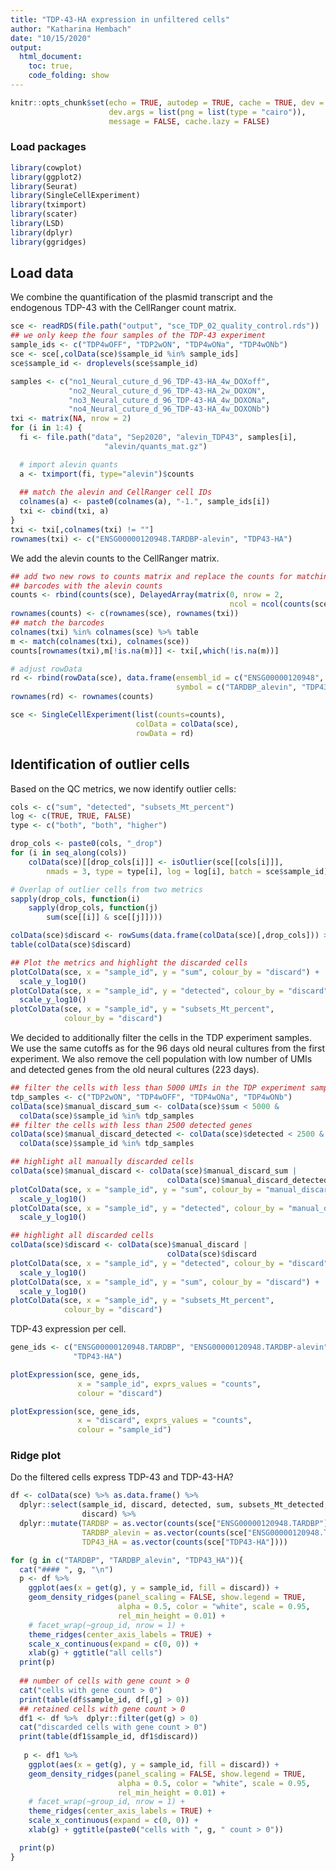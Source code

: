```yaml
---
title: "TDP-43-HA expression in unfiltered cells"
author: "Katharina Hembach"
date: "10/15/2020"
output: 
  html_document:
    toc: true,
    code_folding: show
---
```


```r
knitr::opts_chunk$set(echo = TRUE, autodep = TRUE, cache = TRUE, dev = "png",
                      dev.args = list(png = list(type = "cairo")), 
                      message = FALSE, cache.lazy = FALSE)
```


### Load packages

```r
library(cowplot)
library(ggplot2)
library(Seurat)
library(SingleCellExperiment)
library(tximport)
library(scater)
library(LSD)
library(dplyr)
library(ggridges)
```

## Load data

We combine the quantification of the plasmid transcript and the endogenous TDP-43 with the CellRanger count matrix.

```r
sce <- readRDS(file.path("output", "sce_TDP_02_quality_control.rds"))
## we only keep the four samples of the TDP-43 experiment
sample_ids <- c("TDP4wOFF", "TDP2wON", "TDP4wONa", "TDP4wONb")
sce <- sce[,colData(sce)$sample_id %in% sample_ids]
sce$sample_id <- droplevels(sce$sample_id)
```

```r
samples <- c("no1_Neural_cuture_d_96_TDP-43-HA_4w_DOXoff", 
             "no2_Neural_cuture_d_96_TDP-43-HA_2w_DOXON",
             "no3_Neural_cuture_d_96_TDP-43-HA_4w_DOXONa",
             "no4_Neural_cuture_d_96_TDP-43-HA_4w_DOXONb")
txi <- matrix(NA, nrow = 2)
for (i in 1:4) {
  fi <- file.path("data", "Sep2020", "alevin_TDP43", samples[i], 
                     "alevin/quants_mat.gz")

  # import alevin quants
  a <- tximport(fi, type="alevin")$counts
  
  ## match the alevin and CellRanger cell IDs
  colnames(a) <- paste0(colnames(a), "-1.", sample_ids[i])
  txi <- cbind(txi, a)
}
txi <- txi[,colnames(txi) != ""]
rownames(txi) <- c("ENSG00000120948.TARDBP-alevin", "TDP43-HA")
```

We add the alevin counts to the CellRanger matrix.
```r
## add two new rows to counts matrix and replace the counts for matching 
## barcodes with the alevin counts
counts <- rbind(counts(sce), DelayedArray(matrix(0, nrow = 2, 
                                                 ncol = ncol(counts(sce)))))
rownames(counts) <- c(rownames(sce), rownames(txi))
## match the barcodes
colnames(txi) %in% colnames(sce) %>% table
m <- match(colnames(txi), colnames(sce))
counts[rownames(txi),m[!is.na(m)]] <- txi[,which(!is.na(m))]

# adjust rowData
rd <- rbind(rowData(sce), data.frame(ensembl_id = c("ENSG00000120948", ""), 
                                     symbol = c("TARDBP_alevin", "TDP43-HA")))
rownames(rd) <- rownames(counts)

sce <- SingleCellExperiment(list(counts=counts),
                            colData = colData(sce),
                            rowData = rd)
```

## Identification of outlier cells

Based on the QC metrics, we now identify outlier cells:

```r
cols <- c("sum", "detected", "subsets_Mt_percent")
log <- c(TRUE, TRUE, FALSE)
type <- c("both", "both", "higher")

drop_cols <- paste0(cols, "_drop")
for (i in seq_along(cols))
    colData(sce)[[drop_cols[i]]] <- isOutlier(sce[[cols[i]]], 
        nmads = 3, type = type[i], log = log[i], batch = sce$sample_id)

# Overlap of outlier cells from two metrics
sapply(drop_cols, function(i) 
    sapply(drop_cols, function(j)
        sum(sce[[i]] & sce[[j]])))

colData(sce)$discard <- rowSums(data.frame(colData(sce)[,drop_cols])) > 0
table(colData(sce)$discard)

## Plot the metrics and highlight the discarded cells
plotColData(sce, x = "sample_id", y = "sum", colour_by = "discard") + 
  scale_y_log10()
plotColData(sce, x = "sample_id", y = "detected", colour_by = "discard") + 
  scale_y_log10()
plotColData(sce, x = "sample_id", y = "subsets_Mt_percent", 
            colour_by = "discard")
```


We decided to additionally filter the cells in the TDP experiment samples. We use the same cutoffs as for the 96 days old neural cultures from the first experiment. We also remove the cell population with low number of UMIs and detected genes from the old neural cultures (223 days).

```r
## filter the cells with less than 5000 UMIs in the TDP experiment samples
tdp_samples <- c("TDP2wON", "TDP4wOFF", "TDP4wONa", "TDP4wONb")
colData(sce)$manual_discard_sum <- colData(sce)$sum < 5000 & 
  colData(sce)$sample_id %in% tdp_samples
## filter the cells with less than 2500 detected genes
colData(sce)$manual_discard_detected <- colData(sce)$detected < 2500 & 
  colData(sce)$sample_id %in% tdp_samples

## highlight all manually discarded cells
colData(sce)$manual_discard <- colData(sce)$manual_discard_sum |
                                   colData(sce)$manual_discard_detected
plotColData(sce, x = "sample_id", y = "sum", colour_by = "manual_discard") + 
  scale_y_log10()
plotColData(sce, x = "sample_id", y = "detected", colour_by = "manual_discard") + 
  scale_y_log10()

## highlight all discarded cells
colData(sce)$discard <- colData(sce)$manual_discard |
                                   colData(sce)$discard
plotColData(sce, x = "sample_id", y = "detected", colour_by = "discard") + 
  scale_y_log10()
plotColData(sce, x = "sample_id", y = "sum", colour_by = "discard") + 
  scale_y_log10()
plotColData(sce, x = "sample_id", y = "subsets_Mt_percent", 
            colour_by = "discard")
```


TDP-43 expression per cell.
```r
gene_ids <- c("ENSG00000120948.TARDBP", "ENSG00000120948.TARDBP-alevin", 
              "TDP43-HA")

plotExpression(sce, gene_ids,
               x = "sample_id", exprs_values = "counts", 
               colour = "discard")

plotExpression(sce, gene_ids,
               x = "discard", exprs_values = "counts", 
               colour = "sample_id")
```

### Ridge plot

Do the filtered cells express TDP-43 and TDP-43-HA?
```r
df <- colData(sce) %>% as.data.frame() %>%
  dplyr::select(sample_id, discard, detected, sum, subsets_Mt_detected, 
                discard) %>%
  dplyr::mutate(TARDBP = as.vector(counts(sce["ENSG00000120948.TARDBP"])),
                TARDBP_alevin = as.vector(counts(sce["ENSG00000120948.TARDBP-alevin"])),
                TDP43_HA = as.vector(counts(sce["TDP43-HA"]))) 

for (g in c("TARDBP", "TARDBP_alevin", "TDP43_HA")){
  cat("#### ", g, "\n")
  p <- df %>%
    ggplot(aes(x = get(g), y = sample_id, fill = discard)) +
    geom_density_ridges(panel_scaling = FALSE, show.legend = TRUE, 
                        alpha = 0.5, color = "white", scale = 0.95, 
                        rel_min_height = 0.01) +
    # facet_wrap(~group_id, nrow = 1) + 
    theme_ridges(center_axis_labels = TRUE) + 
    scale_x_continuous(expand = c(0, 0)) + 
    xlab(g) + ggtitle("all cells")
  print(p)
  
  ## number of cells with gene count > 0
  cat("cells with gene count > 0")
  print(table(df$sample_id, df[,g] > 0))
  ## retained cells with gene count > 0
  df1 <- df %>%  dplyr::filter(get(g) > 0)
  cat("discarded cells with gene count > 0")
  print(table(df1$sample_id, df1$discard))
  
   p <- df1 %>%
    ggplot(aes(x = get(g), y = sample_id, fill = discard)) +
    geom_density_ridges(panel_scaling = FALSE, show.legend = TRUE, 
                        alpha = 0.5, color = "white", scale = 0.95, 
                        rel_min_height = 0.01) +
    # facet_wrap(~group_id, nrow = 1) + 
    theme_ridges(center_axis_labels = TRUE) + 
    scale_x_continuous(expand = c(0, 0)) + 
    xlab(g) + ggtitle(paste0("cells with ", g, " count > 0"))

  print(p)
}
```

